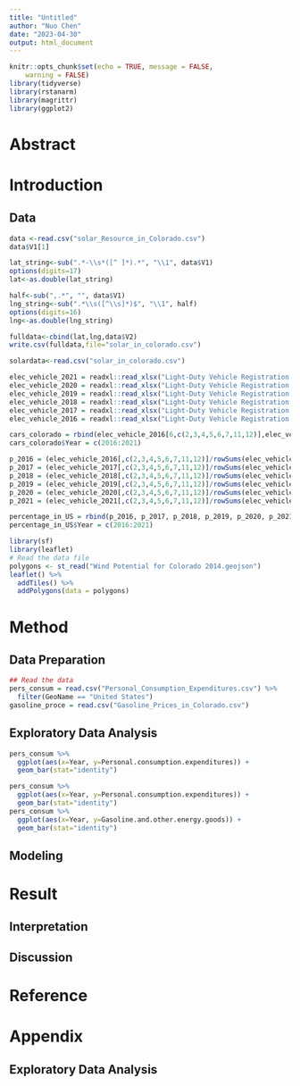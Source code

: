 ```yaml
---
title: "Untitled"
author: "Nuo Chen"
date: "2023-04-30"
output: html_document
---
```


```r
knitr::opts_chunk$set(echo = TRUE, message = FALSE,
	warning = FALSE)
library(tidyverse)
library(rstanarm)
library(magrittr)
library(ggplot2)
```


# Abstract

# Introduction

## Data


```r
data <-read.csv("solar_Resource_in_Colorado.csv")
data$V1[1]
```


```r
lat_string<-sub(".*-\\s*([^ ]*).*", "\\1", data$V1)
options(digits=17)
lat<-as.double(lat_string)
```
```r
half<-sub(",.*", "", data$V1)
lng_string<-sub(".*\\s([^\\s]*)$", "\\1", half)
options(digits=16)
lng<-as.double(lng_string)
```
```r
fulldata<-cbind(lat,lng,data$V2)
write.csv(fulldata,file="solar_in_colorado.csv")
```
```r
solardata<-read.csv("solar_in_colorado.csv")
```



```r
elec_vehicle_2021 = readxl::read_xlsx("Light-Duty Vehicle Registration Counts by State and Fuel Type.xlsx",sheet="2021", skip = 1)
elec_vehicle_2020 = readxl::read_xlsx("Light-Duty Vehicle Registration Counts by State and Fuel Type.xlsx",sheet="2020", skip = 1)
elec_vehicle_2019 = readxl::read_xlsx("Light-Duty Vehicle Registration Counts by State and Fuel Type.xlsx",sheet="2019", skip = 1)
elec_vehicle_2018 = readxl::read_xlsx("Light-Duty Vehicle Registration Counts by State and Fuel Type.xlsx",sheet="2018", skip = 1)
elec_vehicle_2017 = readxl::read_xlsx("Light-Duty Vehicle Registration Counts by State and Fuel Type.xlsx",sheet="2017", skip = 1)
elec_vehicle_2016 = readxl::read_xlsx("Light-Duty Vehicle Registration Counts by State and Fuel Type.xlsx",sheet="2016", skip = 1)

cars_colorado = rbind(elec_vehicle_2016[6,c(2,3,4,5,6,7,11,12)],elec_vehicle_2017[6,c(2,3,4,5,6,7,11,12)],elec_vehicle_2018[6,c(2,3,4,5,6,7,11,12)],elec_vehicle_2019[6,c(2,3,4,5,6,7,11,12)],elec_vehicle_2020[6,c(2,3,4,5,6,7,11,12)],elec_vehicle_2021[6,c(2,3,4,5,6,7,11,12)])
cars_colorado$Year = c(2016:2021)

p_2016 = (elec_vehicle_2016[,c(2,3,4,5,6,7,11,12)]/rowSums(elec_vehicle_2016[,c(2,3,4,5,6,7,11,12)]))[6,]
p_2017 = (elec_vehicle_2017[,c(2,3,4,5,6,7,11,12)]/rowSums(elec_vehicle_2017[,c(2,3,4,5,6,7,11,12)]))[6,]
p_2018 = (elec_vehicle_2018[,c(2,3,4,5,6,7,11,12)]/rowSums(elec_vehicle_2018[,c(2,3,4,5,6,7,11,12)]))[6,]
p_2019 = (elec_vehicle_2019[,c(2,3,4,5,6,7,11,12)]/rowSums(elec_vehicle_2019[,c(2,3,4,5,6,7,11,12)]))[6,]
p_2020 = (elec_vehicle_2020[,c(2,3,4,5,6,7,11,12)]/rowSums(elec_vehicle_2020[,c(2,3,4,5,6,7,11,12)]))[6,]
p_2021 = (elec_vehicle_2021[,c(2,3,4,5,6,7,11,12)]/rowSums(elec_vehicle_2021[,c(2,3,4,5,6,7,11,12)]))[6,]

percentage_in_US = rbind(p_2016, p_2017, p_2018, p_2019, p_2020, p_2021)
percentage_in_US$Year = c(2016:2021)
```

```r
library(sf)
library(leaflet)
# Read the data file
polygons <- st_read("Wind Potential for Colorado 2014.geojson")
leaflet() %>%
  addTiles() %>%
  addPolygons(data = polygons)
```

# Method

## Data Preparation


```r
## Read the data
pers_consum = read.csv("Personal_Consumption_Expenditures.csv") %>% 
  filter(GeoName == "United States")
gasoline_proce = read.csv("Gasoline_Prices_in_Colorado.csv")
```

## Exploratory Data Analysis

```r
pers_consum %>%
  ggplot(aes(x=Year, y=Personal.consumption.expenditures)) + 
  geom_bar(stat="identity")

pers_consum %>% 
  ggplot(aes(x=Year, y=Personal.consumption.expenditures)) + 
  geom_bar(stat="identity")
pers_consum %>% 
  ggplot(aes(x=Year, y=Gasoline.and.other.energy.goods)) + 
  geom_bar(stat="identity")

```


## Modeling


\newpage

# Result

## Interpretation

## Discussion


# Reference


\newpage

# Appendix

## Exploratory Data Analysis


```r
```

